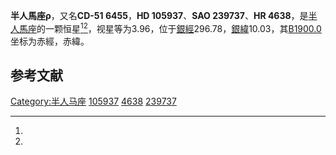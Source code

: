 {{Starbox begin
| name = 半人馬座ρ
}}
{{Starbox observe
| epoch = [[J2000.0|J2000.0]]
| constell = [[半人馬座|半人馬座]]<ref name=SIMBAD>{{cite web
 | url=http://simbad.u-strasbg.fr/simbad/sim-id?Ident=HR+4638
 | title =Pulsating variable Star
 | publisher=Centre de Données astronomiques de Strasbourg
 | work=SIMBAD
 | accessdate=2012-07-13}}</ref><ref name=DATA>{{cite web
 | url=http://vizier.u-strasbg.fr/viz-bin/VizieR-5?-out.add=.&-source=5050&-corr=PK=HR&-out.max=9999&HR=4638
 | title =VizieR Detailed Page
 | accessdate=2012-07-13}}</ref>
| 星官 = 
| ra = {{RA|12|11|39.1}}<ref name=SIMBAD /><ref name=DATA />
| dec = {{DEC|-52|22|7}}<ref name=SIMBAD /><ref name=DATA />
| appmag_v = 3.96<ref name=SIMBAD /><ref name=DATA />
}}
{{Starbox character
| class = B3V<ref name=SIMBAD /><ref name=DATA />
| b-v = -0.15<ref name=SIMBAD /><ref name=DATA />
| u-b = -0.62<ref name=SIMBAD /><ref name=DATA />
| r-i = -0.17<ref name=SIMBAD /><ref name=DATA />
| variable = 
}}
{{Starbox astrometry
| radial_v = -0.62
| prop_mo_ra = 15
| parallax = 0.032
| p_error = 
}}
{{Starbox catalog
| names =CD-51 6455，[[SAO星表|SAO]] 239737，[[HD星表|HD]] 105937，[[HR星表|HR]] 4638}}
{{Starbox reference |Simbad=HR+4638}}
{{Starbox end}}

'''半人馬座ρ'''，又名'''CD-51 6455'''，'''HD 105937'''、'''SAO 239737'''、'''HR 4638'''，是[[半人馬座|半人馬座]]的一颗恒星<ref name=SIMBAD /><ref name=DATA />，视星等为3.96，位于[[銀道座標系|銀經]]296.78，[[銀道座標系|銀緯]]10.03，其[[B1900.0|B1900.0]]坐标为赤經{{RA|12|6|25.4}}，赤緯{{DEC|-51|10.03|42}}。

== 参考文献 ==
{{reflist}}

{{star-stub}}

{{半人馬座恒星}}
[[Category:半人马座|Category:半人马座]]
[[Category:HD和HDE天體|105937]]
[[Category:HR天體|4638]]
[[Category:SAO天體|239737]]